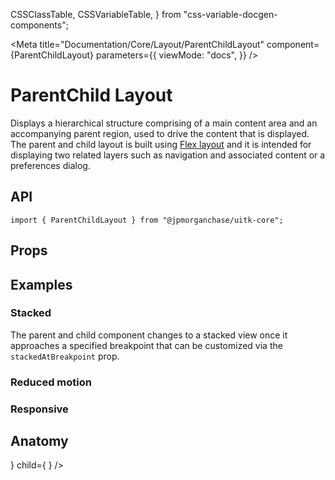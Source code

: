   CSSClassTable,
  CSSVariableTable,
} from "css-variable-docgen-components";

<Meta
  title="Documentation/Core/Layout/ParentChildLayout"
  component={ParentChildLayout}
  parameters={{
    viewMode: "docs",
  }}
/>

# ParentChild Layout

Displays a hierarchical structure comprising of a main content area and an accompanying parent region, used to drive the content that is displayed.
The parent and child layout is built using [Flex layout](?path=/docs/documentation-core-layout-flexlayout--page) and it is intended for displaying two related layers such as navigation and associated content or a preferences dialog.

<Canvas>
  <Story id="core-layout-parentchildlayout--default-parent-child-layout" />
</Canvas>

## API

```
import { ParentChildLayout } from "@jpmorganchase/uitk-core";
```

## Props

<ArgsTable of={ParentChildLayout} />

## Examples

### Stacked

The parent and child component changes to a stacked view once it approaches a specified breakpoint that can be customized via the `stackedAtBreakpoint` prop.

<Canvas>
  <Story id="core-layout-parentchildlayout--toolkit-parent-child-layout-stacked" />
</Canvas>

### Reduced motion

<Canvas>
  <Story id="core-layout-parentchildlayout--toolkit-parent-child-layout-reduced-motion" />
</Canvas>

### Responsive

<Canvas>
  <Story id="core-layout-parentchildlayout--toolkit-parent-child-layout-responsive" />
</Canvas>

## Anatomy

<Canvas>
  <ComponentAnatomy>
    <ParentChildLayout
      style={{ border: "dashed 1px black", padding: "1rem" }}
      parent={
        <FlexItem style={{ border: "dashed 1px black", padding: "1rem" }} />
      }
      child={
        <FlexItem style={{ border: "dashed 1px black", padding: "1rem" }} />
      }
    />
  </ComponentAnatomy>
</Canvas>
